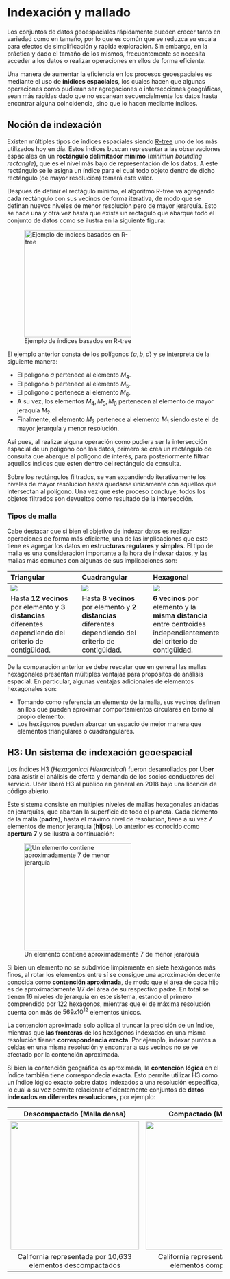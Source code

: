 # Indexación y mallado {.unnumbered}

Los conjuntos de datos geoespaciales rápidamente pueden crecer tanto en
variedad como en tamaño, por lo que es común que se reduzca su escala para
efectos de simplificación y rápida exploración. Sin embargo, en la práctica y
dado el tamaño de los mismos, frecuentemente se necesita acceder a los datos
o realizar operaciones en ellos de forma eficiente.

Una manera de aumentar la eficiencia en los procesos geoespaciales es mediante
el uso de **ínidices espaciales**, los cuales hacen que algunas operaciones
como pudieran ser agregaciones o intersecciones geográficas, sean más rápidas
dado que no escanean secuencialmente los datos hasta encontrar alguna
coincidencia, sino que lo hacen mediante índices.

## Noción de indexación

Existen múltiples tipos de índices espaciales siendo [R-tree](https://en.wikipedia.org/wiki/R-tree)
uno de los más utilizados hoy en día. Estos índices buscan representar a las
observaciones espaciales en un **rectángulo delimitador mínimo** (_minimun_
_bounding rectangle_), que es el nivel más bajo de representación de los
datos. A este rectángulo se le asigna un índice para el cual todo objeto
dentro de dicho rectángulo (de mayor resolución) tomará este valor.

Después de definir el rectágulo mínimo, el algoritmo R-tree va agregando cada
rectángulo con sus vecinos de forma iterativa, de modo que se definan nuevos
niveles de menor resolución pero de mayor jerarquía. Esto se hace una y otra
vez hasta que exista un rectágulo que abarque todo el conjunto de datos como
se ilustra en la siguiente figura:

![Ejemplo de índices basados en R-tree](./figuras/02/r_tree.png){height=250}

El ejemplo anterior consta de los polígonos $\{a,b,c\}$ y se interpreta de la
siguiente manera:

* El polígono $a$ pertenece al elemento $M_4$.
* El polígono $b$ pertenece al elemento $M_5$.
* El polígono $c$ pertenece al elemento $M_6$.
* A su vez, los elementos ${M_4,M_5,M_6}$ pertenecen al elemento de mayor
jeraquía $M_2$.
* Finalmente, el elemento $M_2$ pertenece al elemento $M_1$ siendo este el de
mayor jerarquía y menor resolución.

Así pues, al realizar alguna operación como pudiera ser la intersección
espacial de un polígono con los datos, primero se crea un rectángulo de
consulta que abarque al polígono de interés, para posteriormente filtrar
aquellos índices que esten dentro del rectángulo de consulta.

Sobre los rectángulos filtrados, se van expandiendo iterativamente los niveles
de mayor resolución hasta quedarse únicamente con aquellos que intersectan al
polígono. Una vez que este proceso concluye, todos los objetos filtrados son
devueltos como resultado de la intersección.

### Tipos de malla

Cabe destacar que si bien el objetivo de indexar datos es realizar operaciones
de forma más eficiente, una de las implicaciones que esto tiene es agregar los
datos en **estructuras regulares** y **simples**. El tipo de malla es una
consideración importante a la hora de indexar datos, y las mallas más comunes
con algunas de sus implicaciones son:

| Triangular | Cuadrangular | Hexagonal |
| :--- | :--- | :--- |
|![](./figuras/02/neighbors-triangle.png)|![](./figuras/02/neighbors-square.png)|![](./figuras/02/neighbors-hexagon.png)|
|Hasta **12 vecinos** por elemento y **3 distancias** diferentes dependiendo del criterio de contigüidad.|Hasta **8 vecinos** por elemento y **2 distancias** diferentes dependiendo del criterio de contigüidad.|**6 vecinos** por elemento y la **misma distancia** entre centroides independientemente del criterio de contigüidad.|

De la comparación anterior se debe rescatar que en general las mallas
hexagonales presentan múltiples ventajas para propósitos de análisis espacial.
En particular, algunas ventajas adicionales de elementos hexagonales son:

* Tomando como referencia un elemento de la malla, sus vecinos definen anillos
que pueden aproximar comportamientos circulares en torno al propio elemento.
* Los hexágonos pueden abarcar un espacio de mejor manera que elementos
triangulares o cuadrangulares.

## H3: Un sistema de indexación geoespacial

Los índices H3 (_Hexagonical Hierarchical_) fueron desarrollados por **Uber**
para asistir el análisis de oferta y demanda de los socios conductores del
servicio. Uber liberó H3 al público en general en 2018 bajo una licencia de
código abierto.

Este sistema consiste en múltiples niveles de mallas hexagonales anidadas en
jerarquías, que abarcan la superficie de todo el planeta. Cada elemento de la
malla (**padre**), hasta el máximo nivel de resolución, tiene a su vez 7
elementos de menor jerarquía (**hijos**). Lo anterior es conocido como
**apertura 7** y se ilustra a continuación:

![Un elemento contiene aproximadamente 7 de menor jerarquía](./figuras/02/ejemplo_h3.png){height=250}

Si bien un elemento no se subdivide limpiamente en siete hexágonos más finos,
al rotar los elementos entre sí se consigue una aproximación decente conocida
como **contención aproximada**, de modo que el área de cada hijo es de
aproximadamente 1/7 del área de su respectivo padre. En total se tienen 16
niveles de jerarquía en este sistema, estando el primero comprendido por 122
hexágonos, mientras que el de máxima resolución cuenta con más de $569x10^{12}$
elementos únicos.

La contención aproximada solo aplica al truncar la precisión de un índice,
mientras que **las fronteras** de los hexágonos indexados en una misma
resolución tienen **correspondencia exacta**. Por ejemplo, indexar puntos a
celdas en una misma resolución y encontrar a sus vecinos no se ve afectado
por la contención aproximada.

Si bien la contención geográfica es aproximada, la **contención lógica** en el
índice también tiene correspondecia exacta. Esto permite utilizar H3 como un
índice lógico exacto sobre datos indexados a una resolución específica, lo cual
a su vez permite relacionar eficientemente conjuntos de
**datos indexados en diferentes resoluciones**, por ejemplo:

| Descompactado (Malla densa) | Compactado (Malla rala)|
| :---: | :---: |
|![](./figuras/02/ejemplo_descompactado.png){height=300}|![](./figuras/02/ejemplo_compactado.png){height=300}|
|California representada por 10,633 elementos descompactados|California representada por 901 elementos compactados|
